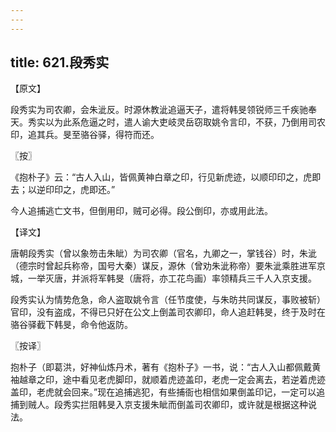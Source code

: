 ```yaml
---
---
---
```

title: 621.段秀实
---



【原文】

段秀实为司农卿，会朱泚反。时源休教泚追逼天子，遣将韩旻领锐师三千疾驰奉天。秀实以为此系危逼之时，遣人谕大吏岐灵岳窃取姚令言印，不获，乃倒用司农印，追其兵。旻至骆谷驿，得符而还。

〖按〗

《抱朴子》云：“古人入山，皆佩黄神白章之印，行见新虎迹，以顺印印之，虎即去；以逆印印之，虎即还。”

今人追捕逃亡文书，但倒用印，贼可必得。段公倒印，亦或用此法。

【译文】

唐朝段秀实（曾以象笏击朱眦）为司农卿（官名，九卿之一，掌钱谷）时，朱泚（德宗时曾起兵称帝，国号大秦）谋反，源休（曾劝朱泚称帝）要朱泚乘胜进军京城，一举灭唐，并派将军韩旻（唐将，亦工花鸟画）率领精兵三千人入京支援。

段秀实认为情势危急，命人盗取姚令言（任节度使，与朱昉共同谋反，事败被斩）官印，没有盗成，不得已只好在公文上倒盖司农卿印，命人追赶韩旻，终于及时在骆谷驿截下韩旻，命令他返防。

〖按译〗

抱朴子（即葛洪，好神仙炼丹术，著有《抱朴子》一书，说：“古人入山都佩戴黄袖越章之印，途中看见老虎脚印，就顺着虎迹盖印，老虎一定会离去，若逆着虎迹盖印，老虎就会回来。”现在追捕逃犯，有些捕衙也相信如果倒盖印记，一定可以追捕到贼人。段秀实拦阻韩旻入京支援朱眦而倒盖司农卿印，或许就是根据这种说法。